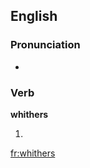 ==English==

===Pronunciation===
* {{homophones|lang=en|wither}}

===Verb===
'''whithers'''

# {{en-third-person singular of|whither}}

[[fr:whithers]]